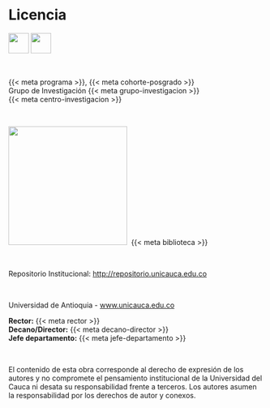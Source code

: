 # Licencia {.unnumbered}

![](assets/license/cc-logo.png){height=40} ![]({{< meta licencia-tipo >}}){height=40}

\

{{< meta programa >}}, {{< meta cohorte-posgrado >}}\
Grupo de Investigación {{< meta grupo-investigacion >}}\
{{< meta centro-investigacion >}}\

\

![](assets/unicauca_horizontal.png){width="234"}\ 
{{< meta biblioteca >}}

\

Repositorio Institucional: <http://repositorio.unicauca.edu.co>

\

Universidad de Antioquia - [www.unicauca.edu.co](https://www.unicauca.edu.co/)

<!-- \ -->

**Rector:** {{< meta rector >}}\
**Decano/Director:** {{< meta decano-director >}}\
**Jefe departamento:** {{< meta jefe-departamento >}}\

\

El contenido de esta obra corresponde al derecho de expresión de los autores y no compromete el pensamiento institucional de la Universidad del Cauca ni desata su responsabilidad frente a terceros. Los autores asumen la responsabilidad por los derechos de autor y conexos.
